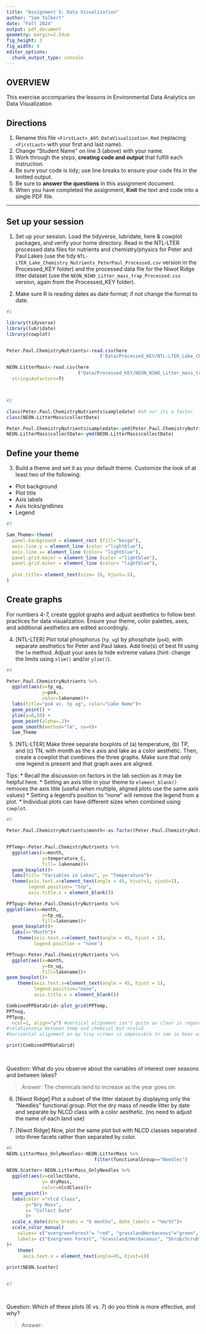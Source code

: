 ```yaml
---
title: "Assignment 5: Data Visualization"
author: "Sam Tolbert"
date: "Fall 2024"
output: pdf_document
geometry: margin=2.54cm
fig_height: 3
fig_width: 4
editor_options: 
  chunk_output_type: console
---
```


## OVERVIEW

This exercise accompanies the lessons in Environmental Data Analytics on Data Visualization 

## Directions
1. Rename this file `<FirstLast>_A05_DataVisualization.Rmd` (replacing `<FirstLast>` with your first and last name).
2. Change "Student Name" on line 3 (above) with your name.
3. Work through the steps, **creating code and output** that fulfill each instruction.
4. Be sure your code is tidy; use line breaks to ensure your code fits in the knitted output.
5. Be sure to **answer the questions** in this assignment document.
6. When you have completed the assignment, **Knit** the text and code into a single PDF file.

---

## Set up your session 

1. Set up your session. Load the tidyverse, lubridate, here & cowplot packages, and verify your home directory. Read in the NTL-LTER processed data files for nutrients and chemistry/physics for Peter and Paul Lakes (use the tidy `NTL-LTER_Lake_Chemistry_Nutrients_PeterPaul_Processed.csv` version in the Processed_KEY folder) and the processed data file for the Niwot Ridge litter dataset (use the `NEON_NIWO_Litter_mass_trap_Processed.csv` version, again from the Processed_KEY folder). 

2. Make sure R is reading dates as date format; if not change the format to date.

```r
#1 

library(tidyverse)
library(lubridate)
library(cowplot)


Peter.Paul.ChemistryNutrients<-read.csv(here
                                  ('Data/Processed_KEY/NTL-LTER_Lake_Chemistry_Nutrients_PeterPaul_Processed.csv'), stringsAsFactors=T)

NEON.LitterMass<-read.csv(here
                          ("Data/Processed_KEY/NEON_NIWO_Litter_mass_trap_Processed.csv"),
  stringsAsFactors=T)



#2 

class(Peter.Paul.ChemistryNutrients$sampledate) #oh no! its a factor
class(NEON.LitterMass$collectDate)

Peter.Paul.ChemistryNutrients$sampledate<-ymd(Peter.Paul.ChemistryNutrients$sampledate)
NEON.LitterMass$collectDate<-ymd(NEON.LitterMass$collectDate)


```
## Define your theme
3. Build a theme and set it as your default theme. Customize the look of at least two of the following: 
 * Plot background
 * Plot title
 * Axis labels
 * Axis ticks/gridlines
 * Legend

```r
#3

Sam_Theme<-theme(
  panel.background = element_rect (fill="beige"),
  axis.line.y = element_line (color ="lightblue"),
  axis.line.x= element_line (color= "lightblue"),
  panel.grid.major = element_line (color ="lightblue"),
  panel.grid.minor = element_line (color= "lightblue"),
  
  plot.title= element_text(size= 16, hjust=.5),
)

```

## Create graphs
For numbers 4-7, create ggplot graphs and adjust aesthetics to follow best practices for data visualization. Ensure your theme, color palettes, axes, and additional aesthetics are edited accordingly.

4. [NTL-LTER] Plot total phosphorus (`tp_ug`) by phosphate (`po4`), with separate aesthetics for Peter and Paul lakes. Add line(s) of best fit using the `lm` method. Adjust your axes to hide extreme values (hint: change the limits using `xlim()` and/or `ylim()`).

```r
#4 

Peter.Paul.ChemistryNutrients %>% 
  ggplot(aes(x=tp_ug,
             y=po4,
             color=lakename))+
  labs(title="po4 vs. tp ug", color="Lake Name")+
  geom_point() +
  ylim(y=0,50) +
  geom_point(alpha=.2)+
  geom_smooth(method="lm", se=0)+
  Sam_Theme


```


5. [NTL-LTER] Make three separate boxplots of (a) temperature, (b) TP, and (c) TN, with month as the x axis and lake as a color aesthetic. Then, create a cowplot that combines the three graphs. Make sure that only one legend is present and that graph axes are aligned. 

Tips:
* Recall the discussion on factors in the lab section as it may be helpful here. 
* Setting an axis title in your theme to `element_blank()` removes the axis title (useful when multiple, aligned plots use the same axis values)
* Setting a legend's position to "none" will remove the legend from a plot.
* Individual plots can have different sizes when combined using `cowplot`.

```r
#5 

Peter.Paul.ChemistryNutrients$month<-as.factor(Peter.Paul.ChemistryNutrients$month)


PPTemp<-Peter.Paul.ChemistryNutrients %>% 
  ggplot(aes(x=month,
             y=temperature_C,
             fill= lakename))+
  geom_boxplot()+
  labs(fill= "Variables in Lakes", y= "Temperature")+
  theme(axis.text.x=element_text(angle = 45, hjust=1, vjust=1),
        legend.position= "top",
        axis.title.x = element_blank())

PPTpug<-Peter.Paul.ChemistryNutrients %>% 
ggplot(aes(x=month,
             y=tp_ug,
             fill=lakename))+
  geom_boxplot()+
  labs(x="Month")+
    theme(axis.text.x=element_text(angle = 45, hjust = 1),
          legend.position = "none")

PPTnug<-Peter.Paul.ChemistryNutrients %>% 
  ggplot(aes(x=month,
             y=tn_ug,
             fill=lakename))+
geom_boxplot()+
    theme(axis.text.x=element_text(angle = 45, hjust = 1),
          legend.position="none",
          axis.title.x = element_blank())

CombinedPPDataGrid<-plot_grid(PPTemp,
PPTnug,
PPTpug,
  ncol=1, align="y") #vertical alignment isn't quite as clear in regards to
#relationship between temp and chemical but ncol=3
#horizontal alignment on my tiny screen is impossible to see so bear with me pls

print(CombinedPPDataGrid)
                              
    
```

Question: What do you observe about the variables of interest over seasons and between lakes? 

> Answer: The chemicals tend to increase as the year goes on.

6. [Niwot Ridge] Plot a subset of the litter dataset by displaying only the "Needles" functional group. Plot the dry mass of needle litter by date and separate by NLCD class with a color aesthetic. (no need to adjust the name of each land use)

7. [Niwot Ridge] Now, plot the same plot but with NLCD classes separated into three facets rather than separated by color. 

```r
#6
NEON.LitterMass_OnlyNeedles<-NEON.LitterMass %>% 
                                filter(functionalGroup=="Needles")

NEON.Scatter<-NEON.LitterMass_OnlyNeedles %>% 
  ggplot(aes(x=collectDate,
             y= dryMass,
             color=nlcdClass))+
  geom_point()+
  labs(color ="nlcd Class",
       y="Dry Mass",
       x= "Collect Date"
       )+
  scale_x_date(date_breaks = "6 months", date_labels = "%m/%Y")+
  scale_color_manual(
    values= c("evergreenForest"= "red", "grasslandHerbaceous"="green", "shrubScrub"= "blue" ),
    labels= c("Evergreen Forest", "Grassland/Herbaceous", "Shrub/Scrub")
)+
    theme(
      axis.text.x = element_text(angle=45, hjust=1))
  
print(NEON.Scatter)
           

#7




```
Question: Which of these plots (6 vs. 7) do you think is more effective, and why? 

> Answer: